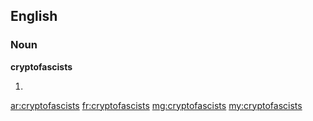 ==English==

===Noun===
'''cryptofascists'''

# {{plural of|[[cryptofascist]]}}

[[ar:cryptofascists]]
[[fr:cryptofascists]]
[[mg:cryptofascists]]
[[my:cryptofascists]]